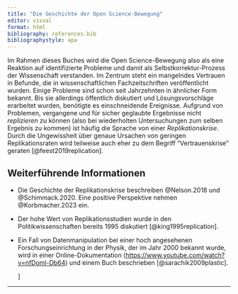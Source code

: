 ```yaml
---
title: "Die Geschichte der Open Science-Bewegung"
editor: visual
format: html
bibliography: references.bib
bibliographystyle: apa
---
```


Im Rahmen dieses Buches wird die Open Science-Bewegung also als eine Reaktion auf identifizierte Probleme und damit als Selbstkorrektur-Prozess der Wissenschaft verstanden. Im Zentrum steht ein mangelndes Vertrauen in Befunde, die in wissenschaftlichen Fachzeitschriften veröffentlicht wurden. Einige Probleme sind schon seit Jahrzehnten in ähnlicher Form bekannt. Bis sie allerdings öffentlich diskutiert und Lösungsvorschläge erarbeitet wurden, benötigte es einschneidende Ereignisse. Aufgrund von Problemen, vergangene und für sicher geglaubte Ergebnisse nicht *replizieren* zu können (also bei wiederholten Untersuchungen zum selben Ergebnis zu kommen) ist häufig die Sprache von einer *Replikationskrise*. Durch die Ungewissheit über genaue Ursachen von geringen Replikationsraten wird teilweise auch eher zu dem Begriff "Vertrauenskrise" geraten [@feest2019replication].

## Weiterführende Informationen

-   Die Geschichte der Replikationskrise beschreiben @Nelson.2018 und @Schimmack.2020. Eine positive Perspektive nehmen @Korbmacher.2023 ein.

-   Der hohe Wert von Replikationsstudien wurde in den Politikwissenschaften bereits 1995 diskutiert [@king1995replication].

-   Ein Fall von Datenmanipulation bei einer hoch angesehenen Forschungseinrichtung in der Physik, der im Jahr 2000 bekannt wurde, wird in einer Online-Dokumentation (<https://www.youtube.com/watch?v=nfDoml-Db64>) und einem Buch beschrieben \[@sarachik2009plastic\].

    \]

------------------------------------------------------------------------
